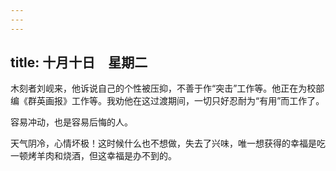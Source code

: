 ```yaml
---
---
---
```

title: 十月十日　星期二
---




木刻者刘岘来，他诉说自己的个性被压抑，不善于作“突击”工作等。他正在为校部编《群英画报》工作等。我劝他在这过渡期间，一切只好忍耐为“有用”而工作了。

容易冲动，也是容易后悔的人。



天气阴冷，心情坏极！这时候什么也不想做，失去了兴味，唯一想获得的幸福是吃一顿烤羊肉和烧酒，但这幸福是办不到的。